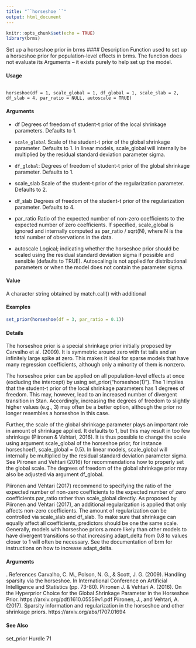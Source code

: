 ```yaml
---
title: "``horseshoe ``"
output: html_document
---
```


```r
knitr::opts_chunk$set(echo = TRUE)
library(brms)
```

Set up a horseshoe prior in brms
#### Description 
Function used to set up a horseshoe prior for population-level effects in brms. The function does
not evaluate its Arguments
 – it exists purely to help set up the model.

#### Usage
<pre><code>
horseshoe(df = 1, scale_global = 1, df_global = 1, scale_slab = 2,
df_slab = 4, par_ratio = NULL, autoscale = TRUE)
</code></pre>
#### Arguments

* df Degrees of freedom of student-t prior of the local shrinkage parameters. Defaults to 1.
* ``scale_global`` Scale of the student-t prior of the global shrinkage parameter. Defaults to 1.
In linear models, scale_global will internally be multiplied by the residual standard deviation parameter sigma.
* ``df_global``: Degrees of freedom of student-t prior of the global shrinkage parameter. Defaults to 1.
* scale_slab Scale of the student-t prior of the regularization parameter. Defaults to 2.
* df_slab Degrees of freedom of the student-t prior of the regularization parameter. Defaults to 4.
* par_ratio Ratio of the expected number of non-zero coefficients to the expected number of zero coefficients. If specified, scale_global is ignored and internally computed as par_ratio / sqrt(N), where N is the total number of observations in the
data.

* autoscale Logical; indicating whether the horseshoe prior should be scaled using the residual standard deviation sigma if possible and sensible (defaults to TRUE). Autoscaling is not applied for distributional parameters or when the model does
not contain the parameter sigma.

#### Value
A character string obtained by match.call() with additional </code></pre>


#### Examples 
```r
set_prior(horseshoe(df = 3, par_ratio = 0.1))

```

#### Details
The horseshoe prior is a special shrinkage prior initially proposed by Carvalho et al. (2009). It is symmetric around zero with fat tails and an infinitely large spike at zero. This makes it ideal for sparse models that have many regression coefficients, although only a minority of them is nonzero.

The horseshoe prior can be applied on all population-level effects at once (excluding the intercept) by using set_prior("horseshoe(1)"). The 1 implies that the student-t prior of the local shrinkage parameters has 1 degrees of freedom. This may, however, lead to an increased number of divergent transition in Stan. Accordingly, increasing the degrees of freedom to slightly higher values (e.g., 3) may often be a better option, although the prior no longer resembles a horseshoe in this case. 

Further, the scale of the global shrinkage parameter plays an important role in amount of shrinkage applied. It defaults to 1, but this may result in too few shrinkage (Piironen & Vehtari, 2016). It is thus possible to change the scale using argument scale_global of the horseshoe prior, for instance horseshoe(1, scale_global = 0.5). In linear models, scale_global will internally be multiplied by the residual standard deviation parameter sigma. See Piironen and Vehtari (2016) for recommendations how to properly set the global scale. The degrees of freedom of the global shrinkage prior may also be adjusted via argument df_global. 

Piironen and Vehtari (2017) recommend to specifying the ratio of the expected number of non-zero coefficients to the
expected number of zero coefficients par_ratio rather than scale_global directly. As proposed by Piironen and Vehtari (2017), an additional regularization is applied that only affects non-zero coefficients. The amount of regularization can be controlled via scale_slab and df_slab. To make sure that shrinkage can equally affect all coefficients, predictors should be one the same scale. Generally, models with horseshoe priors a more likely than other models to have divergent transitions so that increasing adapt_delta from 0.8 to values closer to 1 will often be necessary.
See the documentation of brm for instructions on how to increase adapt_delta.

#### Arguments
.
References
Carvalho, C. M., Polson, N. G., & Scott, J. G. (2009). Handling sparsity via the horseshoe. In
International Conference on Artificial Intelligence and Statistics (pp. 73-80).
Piironen J. & Vehtari A. (2016). On the Hyperprior Choice for the Global Shrinkage Parameter in
the Horseshoe Prior. https://arxiv.org/pdf/1610.05559v1.pdf
Piironen, J., and Vehtari, A. (2017). Sparsity information and regularization in the horseshoe and
other shrinkage priors. https://arxiv.org/abs/1707.01694

#### See Also
set_prior
Hurdle 71
